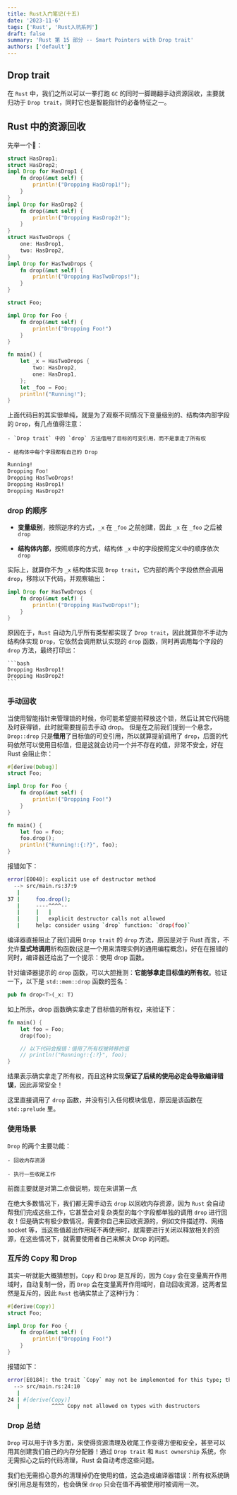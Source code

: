 ```yaml
---
title: Rust入门笔记(十五)
date: '2023-11-6'
tags: ['Rust', 'Rust入坑系列']
draft: false
summary: 'Rust 第 15 部分 -- Smart Pointers with Drop trait'
authors: ['default']
---
```



<TOCInline toc={props.toc} exclude="Overview" toHeading={3} />

## Drop trait

在 `Rust` 中，我们之所以可以一拳打跑 `GC` 的同时一脚踢翻手动资源回收，主要就归功于 `Drop trait`，同时它也是智能指针的必备特征之一。

## Rust 中的资源回收

先举一个🌰：

```rust
struct HasDrop1;
struct HasDrop2;
impl Drop for HasDrop1 {
    fn drop(&mut self) {
        println!("Dropping HasDrop1!");
    }
}
impl Drop for HasDrop2 {
    fn drop(&mut self) {
        println!("Dropping HasDrop2!");
    }
}
struct HasTwoDrops {
    one: HasDrop1,
    two: HasDrop2,
}
impl Drop for HasTwoDrops {
    fn drop(&mut self) {
        println!("Dropping HasTwoDrops!");
    }
}

struct Foo;

impl Drop for Foo {
    fn drop(&mut self) {
        println!("Dropping Foo!")
    }
}

fn main() {
    let _x = HasTwoDrops {
        two: HasDrop2,
        one: HasDrop1,
    };
    let _foo = Foo;
    println!("Running!");
}
```

上面代码目的其实很单纯，就是为了观察不同情况下变量级别的、结构体内部字段的 `Drop`，有几点值得注意：

    - `Drop trait` 中的 `drop` 方法借用了目标的可变引用，而不是拿走了所有权

    - 结构体中每个字段都有自己的 Drop

```bash
Running!
Dropping Foo!
Dropping HasTwoDrops!
Dropping HasDrop1!
Dropping HasDrop2!
```

### drop 的顺序

- **变量级别**，按照逆序的方式，`_x` 在 `_foo` 之前创建，因此 `_x` 在 `_foo` 之后被 `drop`

- **结构体内部**，按照顺序的方式，结构体 `_x` 中的字段按照定义中的顺序依次 `drop`

实际上，就算你不为 `_x` 结构体实现 `Drop trait`，它内部的两个字段依然会调用 `drop`，移除以下代码，并观察输出：

```rust
impl Drop for HasTwoDrops {
    fn drop(&mut self) {
        println!("Dropping HasTwoDrops!");
    }
}
```

原因在于，`Rust` 自动为几乎所有类型都实现了 `Drop trait`，因此就算你不手动为结构体实现 `Drop`，它依然会调用默认实现的 `drop` 函数，同时再调用每个字段的 `drop` 方法，最终打印出：

    ```bash
    Dropping HasDrop1!
    Dropping HasDrop2!
    ```

### 手动回收

当使用智能指针来管理锁的时候，你可能希望提前释放这个锁，然后让其它代码能及时获得锁，此时就需要提前去手动 drop。 但是在之前我们提到一个悬念，`Drop::drop` 只是**借用**了目标值的可变引用，所以就算提前调用了 `drop`，后面的代码依然可以使用目标值，但是这就会访问一个并不存在的值，非常不安全，好在 Rust 会阻止你：

```rust
#[derive(Debug)]
struct Foo;

impl Drop for Foo {
    fn drop(&mut self) {
        println!("Dropping Foo!")
    }
}

fn main() {
    let foo = Foo;
    foo.drop();
    println!("Running!:{:?}", foo);
}
```

报错如下：

```bash
error[E0040]: explicit use of destructor method
  --> src/main.rs:37:9
   |
37 |     foo.drop();
   |     ----^^^^--
   |     |   |
   |     |   explicit destructor calls not allowed
   |     help: consider using `drop` function: `drop(foo)`
```

编译器直接阻止了我们调用 `Drop trait` 的 `drop` 方法，原因是对于 Rust 而言，不允许**显式地调用**析构函数(这是一个用来清理实例的通用编程概念)。好在在报错的同时，编译器还给出了一个提示：使用 drop 函数。

针对编译器提示的 `drop` 函数，可以大胆推测：**它能够拿走目标值的所有权**。验证一下，以下是 `std::mem::drop` 函数的签名：

```rust
pub fn drop<T>(_x: T)
```

如上所示，drop 函数确实拿走了目标值的所有权，来验证下：

```rust
fn main() {
    let foo = Foo;
    drop(foo);

    // 以下代码会报错：借用了所有权被转移的值
    // println!("Running!:{:?}", foo);
}
```

结果表示确实拿走了所有权，而且这种实现**保证了后续的使用必定会导致编译错误**，因此非常安全！

这里直接调用了 `drop` 函数，并没有引入任何模块信息，原因是该函数在 `std::prelude` 里。

### 使用场景

`Drop` 的两个主要功能：

    - 回收内存资源

    - 执行一些收尾工作

前面主要就是对第二点做说明，现在来讲第一点

在绝大多数情况下，我们都无需手动去 `drop` 以回收内存资源，因为 `Rust` 会自动帮我们完成这些工作，它甚至会对复杂类型的每个字段都单独的调用 `drop` 进行回收！但是确实有极少数情况，需要你自己来回收资源的，例如文件描述符、网络 socket 等，当这些值超出作用域不再使用时，就需要进行关闭以释放相关的资源，在这些情况下，就需要使用者自己来解决 Drop 的问题。

### 互斥的 Copy 和 Drop

其实一听就能大概猜想到，`Copy` 和 `Drop` 是互斥的，因为 `Copy` 会在变量离开作用域时，自动复制一份，而 `Drop` 会在变量离开作用域时，自动回收资源，这两者显然是互斥的，因此 `Rust` 也确实禁止了这种行为：

```rust
#[derive(Copy)]
struct Foo;

impl Drop for Foo {
    fn drop(&mut self) {
        println!("Dropping Foo!")
    }
}
```

报错如下：

```bash
error[E0184]: the trait `Copy` may not be implemented for this type; the type has a destructor
  --> src/main.rs:24:10
   |
24 | #[derive(Copy)]
   |          ^^^^ Copy not allowed on types with destructors
```

### Drop 总结

`Drop` 可以用于许多方面，来使得资源清理及收尾工作变得方便和安全，甚至可以用其创建我们自己的内存分配器！通过 `Drop trait` 和 `Rust ownership` 系统，你无需担心之后的代码清理，Rust 会自动考虑这些问题。

我们也无需担心意外的清理掉仍在使用的值，这会造成编译器错误：所有权系统确保引用总是有效的，也会确保 `drop` 只会在值不再被使用时被调用一次。
